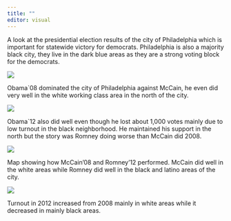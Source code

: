 ```yaml
---
title: ""
editor: visual
---
```


A look at the presidential election results of the city of Philadelphia which is important for statewide victory for democrats. Philadelphia is also a majority black city, they live in the dark blue areas as they are a strong voting block for the democrats.

![](images/obama_mccain_phil.png){fig-align="center"}

Obama\`08 dominated the city of Philadelphia against McCain, he even did very well in the white working class area in the north of the city.

![](images/obama_romney_phil.png)

Obama\`12 also did well even though he lost about 1,000 votes mainly due to low turnout in the black neighborhood. He maintained his support in the north but the story was Romney doing worse than McCain did 2008.

![](images/mccain_romney_phil.png){fig-align="center"}

Map showing how McCain'08 and Romney'12 performed. McCain did well in the white areas while Romney did well in the black and latino areas of the city.

![](images/turnout_08_12_phil.png){fig-align="center"}

Turnout in 2012 increased from 2008 mainly in white areas while it decreased in mainly black areas.
